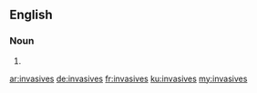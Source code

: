 ==English==

===Noun===
{{head|en}}

# {{plural of|invasive}}

[[ar:invasives]]
[[de:invasives]]
[[fr:invasives]]
[[ku:invasives]]
[[my:invasives]]